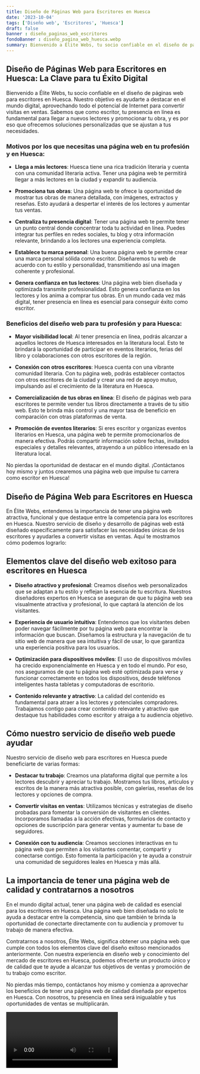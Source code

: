 ```yaml
---
title: Diseño de Páginas Web para Escritores en Huesca
date: '2023-10-04'
tags: ['Diseño web', 'Escritores', 'Huesca']
draft: false
banner : diseño_paginas_web_escritores
fondoBanner : diseño_pagina_web_huesca.webp
summary: Bienvenido a Élite Webs, tu socio confiable en el diseño de páginas web para escritores en Huesca. Nuestro objetivo es ayudarte a destacar en el mundo digital, aprovechando todo el potencial de Internet para convertir visitas en ventas. Sabemos que como escritor, tu presencia en línea es fundamental para llegar a nuevos lectores y promocionar tu obra, y es por eso que ofrecemos soluciones personalizadas que se ajustan a tus necesidades.
---
```


## Diseño de Páginas Web para Escritores en Huesca: La Clave para tu Éxito Digital

Bienvenido a Élite Webs, tu socio confiable en el diseño de páginas web para escritores en Huesca. Nuestro objetivo es ayudarte a destacar en el mundo digital, aprovechando todo el potencial de Internet para convertir visitas en ventas. Sabemos que como escritor, tu presencia en línea es fundamental para llegar a nuevos lectores y promocionar tu obra, y es por eso que ofrecemos soluciones personalizadas que se ajustan a tus necesidades.

### Motivos por los que necesitas una página web en tu profesión y en Huesca:

- **Llega a más lectores**: Huesca tiene una rica tradición literaria y cuenta con una comunidad literaria activa. Tener una página web te permitirá llegar a más lectores en la ciudad y expandir tu audiencia.

- **Promociona tus obras**: Una página web te ofrece la oportunidad de mostrar tus obras de manera detallada, con imágenes, extractos y reseñas. Esto ayudará a despertar el interés de los lectores y aumentar tus ventas.

- **Centraliza tu presencia digital**: Tener una página web te permite tener un punto central donde concentrar toda tu actividad en línea. Puedes integrar tus perfiles en redes sociales, tu blog y otra información relevante, brindando a los lectores una experiencia completa.

- **Establece tu marca personal**: Una buena página web te permite crear una marca personal sólida como escritor. Diseñaremos tu web de acuerdo con tu estilo y personalidad, transmitiendo así una imagen coherente y profesional.

- **Genera confianza en tus lectores**: Una página web bien diseñada y optimizada transmite profesionalidad. Esto genera confianza en los lectores y los anima a comprar tus obras. En un mundo cada vez más digital, tener presencia en línea es esencial para conseguir éxito como escritor.

### Beneficios del diseño web para tu profesión y para Huesca:

- **Mayor visibilidad local**: Al tener presencia en línea, podrás alcanzar a aquellos lectores de Huesca interesados en la literatura local. Esto te brindará la oportunidad de participar en eventos literarios, ferias del libro y colaboraciones con otros escritores de la región.

- **Conexión con otros escritores**: Huesca cuenta con una vibrante comunidad literaria. Con tu página web, podrás establecer contactos con otros escritores de la ciudad y crear una red de apoyo mutuo, impulsando así el crecimiento de la literatura en Huesca.

- **Comercialización de tus obras en línea**: El diseño de páginas web para escritores te permite vender tus libros directamente a través de tu sitio web. Esto te brinda más control y una mayor tasa de beneficio en comparación con otras plataformas de venta.

- **Promoción de eventos literarios**: Si eres escritor y organizas eventos literarios en Huesca, una página web te permite promocionarlos de manera efectiva. Podrás compartir información sobre fechas, invitados especiales y detalles relevantes, atrayendo a un público interesado en la literatura local.

No pierdas la oportunidad de destacar en el mundo digital. ¡Contáctanos hoy mismo y juntos crearemos una página web que impulse tu carrera como escritor en Huesca!

<GifSeo />

<Cta />

## Diseño de Página Web para Escritores en Huesca

En Élite Webs, entendemos la importancia de tener una página web atractiva, funcional y que destaque entre la competencia para los escritores en Huesca. Nuestro servicio de diseño y desarrollo de páginas web está diseñado específicamente para satisfacer las necesidades únicas de los escritores y ayudarles a convertir visitas en ventas. Aquí te mostramos cómo podemos lograrlo:

## Elementos clave del diseño web exitoso para escritores en Huesca

- **Diseño atractivo y profesional**: Creamos diseños web personalizados que se adaptan a tu estilo y reflejan la esencia de tu escritura. Nuestros diseñadores expertos en Huesca se aseguran de que tu página web sea visualmente atractiva y profesional, lo que captará la atención de los visitantes.

- **Experiencia de usuario intuitiva**: Entendemos que los visitantes deben poder navegar fácilmente por tu página web para encontrar la información que buscan. Diseñamos la estructura y la navegación de tu sitio web de manera que sea intuitiva y fácil de usar, lo que garantiza una experiencia positiva para los usuarios.

- **Optimización para dispositivos móviles**: El uso de dispositivos móviles ha crecido exponencialmente en Huesca y en todo el mundo. Por eso, nos aseguramos de que tu página web esté optimizada para verse y funcionar correctamente en todos los dispositivos, desde teléfonos inteligentes hasta tabletas y computadoras de escritorio.

- **Contenido relevante y atractivo**: La calidad del contenido es fundamental para atraer a los lectores y potenciales compradores. Trabajamos contigo para crear contenido relevante y atractivo que destaque tus habilidades como escritor y atraiga a tu audiencia objetivo.

## Cómo nuestro servicio de diseño web puede ayudar

Nuestro servicio de diseño web para escritores en Huesca puede beneficiarte de varias formas:

- **Destacar tu trabajo**: Creamos una plataforma digital que permite a los lectores descubrir y apreciar tu trabajo. Mostramos tus libros, artículos y escritos de la manera más atractiva posible, con galerías, reseñas de los lectores y opciones de compra.

- **Convertir visitas en ventas**: Utilizamos técnicas y estrategias de diseño probadas para fomentar la conversión de visitantes en clientes. Incorporamos llamadas a la acción efectivas, formularios de contacto y opciones de suscripción para generar ventas y aumentar tu base de seguidores.

- **Conexión con tu audiencia**: Creamos secciones interactivas en tu página web que permiten a los visitantes comentar, compartir y conectarse contigo. Esto fomenta la participación y te ayuda a construir una comunidad de seguidores leales en Huesca y más allá.

## La importancia de tener una página web de calidad y contratarnos a nosotros

En el mundo digital actual, tener una página web de calidad es esencial para los escritores en Huesca. Una página web bien diseñada no solo te ayuda a destacar entre la competencia, sino que también te brinda la oportunidad de conectarte directamente con tu audiencia y promover tu trabajo de manera efectiva.

Contratarnos a nosotros, Élite Webs, significa obtener una página web que cumple con todos los elementos clave del diseño exitoso mencionados anteriormente. Con nuestra experiencia en diseño web y conocimiento del mercado de escritores en Huesca, podemos ofrecerte un producto único y de calidad que te ayude a alcanzar tus objetivos de ventas y promoción de tu trabajo como escritor.

No pierdas más tiempo, contáctanos hoy mismo y comienza a aprovechar los beneficios de tener una página web de calidad diseñada por expertos en Huesca. Con nosotros, tu presencia en línea será inigualable y tus oportunidades de ventas se multiplicarán.

<Video />

<CtaBot job='Escritores' city='Huesca'/>

<Gmaps query='Huesca+españa+maps' />